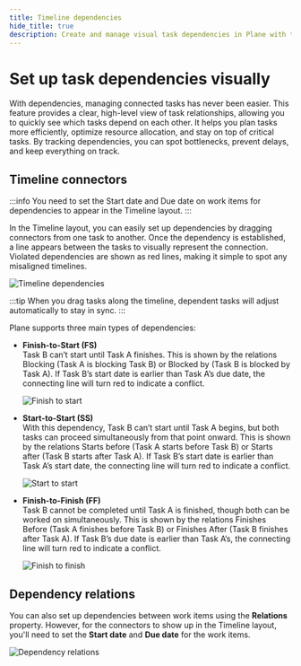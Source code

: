```yaml
---
title: Timeline dependencies
hide_title: true
description: Create and manage visual task dependencies in Plane with timeline connectors.
---
```



<div className="tag-wrapper">
  <h1>Set up task dependencies visually</h1>
  <Tags tags={[{ name: "Pro", link: "https://plane.so/pricing", additionalClass: "pro" }]} />
</div>

With dependencies, managing connected tasks has never been easier. This feature provides a clear, high-level view of task relationships, allowing you to quickly see which tasks depend on each other. It helps you plan tasks more efficiently, optimize resource allocation, and stay on top of critical tasks. By tracking dependencies, you can spot bottlenecks, prevent delays, and keep everything on track.

## Timeline connectors

:::info
You need to set the Start date and Due date on work items for dependencies to appear in the Timeline layout.
:::

In the Timeline layout, you can easily set up dependencies by dragging connectors from one task to another. Once the dependency is established, a line appears between the tasks to visually represent the connection. Violated dependencies are shown as red lines, making it simple to spot any misaligned timelines.

![Timeline dependencies](https://media.docs.plane.so/issues/timeline-dependencies.webp#hero)

:::tip
When you drag tasks along the timeline, dependent tasks will adjust automatically to stay in sync.
:::

Plane supports three main types of dependencies:

- **Finish-to-Start (FS)**  
  Task B can’t start until Task A finishes. This is shown by the relations Blocking (Task A is blocking Task B) or Blocked by (Task B is blocked by Task A). If Task B’s start date is earlier than Task A’s due date, the connecting line will turn red to indicate a conflict.

  ![Finish to start](https://media.docs.plane.so/issues/finish-to-start.webp#hero)

- **Start-to-Start (SS)**  
  With this dependency, Task B can’t start until Task A begins, but both tasks can proceed simultaneously from that point onward. This is shown by the relations Starts before (Task A starts before Task B) or Starts after (Task B starts after Task A). If Task B’s start date is earlier than Task A’s start date, the connecting line will turn red to indicate a conflict.

  ![Start to start](https://media.docs.plane.so/issues/start-to-start.webp#hero)

- **Finish-to-Finish (FF)**  
  Task B cannot be completed until Task A is finished, though both can be worked on simultaneously. This is shown by the relations Finishes Before (Task A finishes before Task B) or Finishes After (Task B finishes after Task A). If Task B’s due date is earlier than Task A’s, the connecting line will turn red to indicate a conflict.

  ![Finish to finish](https://media.docs.plane.so/issues/finish-to-finish.webp#hero)

## Dependency relations

You can also set up dependencies between work items using the **Relations** property. However, for the connectors to show up in the Timeline layout, you'll need to set the **Start date** and **Due date** for the work items.

![Dependency relations](https://media.docs.plane.so/issues/dependency-relations.webp#hero)
